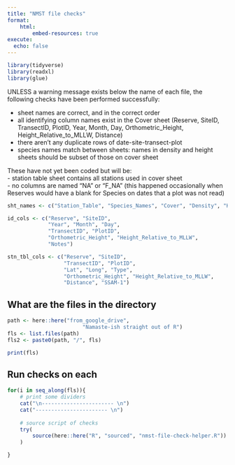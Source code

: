 ```yaml
---
title: "NMST file checks"
format: 
    html:
        embed-resources: true
execute:
  echo: false
---
```

```r
library(tidyverse)
library(readxl)
library(glue)
```


UNLESS a warning message exists below the name of each file, the following checks have been performed successfully:   

-  sheet names are correct, and in the correct order  
-  all identifying column names exist in the Cover sheet (Reserve, SiteID, TransectID, PlotID, Year, Month, Day, Orthometric_Height, Height_Relative_to_MLLW, Distance)
-  there aren't any duplicate rows of date-site-transect-plot  
-  species names match between sheets: names in density and height sheets should be subset of those on cover sheet  

These have not yet been coded but will be:  
-  station table sheet contains all stations used in cover sheet  
-  no columns are named "NA" or "F_NA" (this happened occasionally when Reserves would have a blank for Species on dates that a plot was not read)  

```r
sht_names <- c("Station_Table", "Species_Names", "Cover", "Density", "Height")

id_cols <- c("Reserve", "SiteID", 
             "Year", "Month", "Day",
             "TransectID", "PlotID", 
             "Orthometric_Height", "Height_Relative_to_MLLW",
             "Notes")

stn_tbl_cols <- c("Reserve", "SiteID", 
                  "TransectID", "PlotID", 
                  "Lat", "Long", "Type",
                  "Orthometric_Height", "Height_Relative_to_MLLW",
                  "Distance", "SSAM-1")
```


## What are the files in the directory  

```r
path <- here::here("from_google_drive",
                        "Namaste-ish straight out of R")
fls <- list.files(path)
fls2 <- paste0(path, "/", fls)

print(fls)
```



## Run checks on each  

```r
for(i in seq_along(fls)){
    # print some dividers
    cat("\n----------------------- \n")
    cat("----------------------- \n")
    
    # source script of checks  
    try(
        source(here::here("R", "sourced", "nmst-file-check-helper.R"))
    )

}
```

